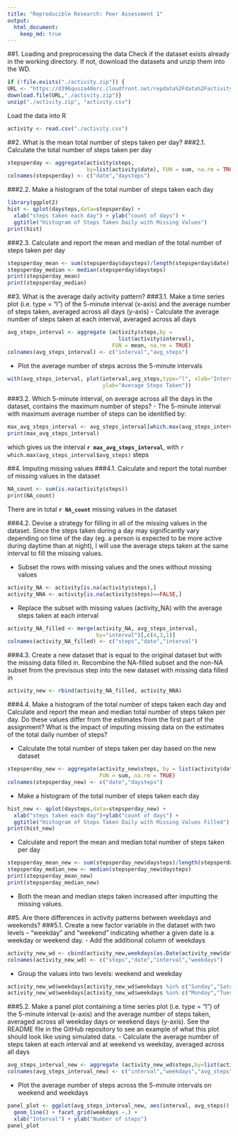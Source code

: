 ```yaml
---
title: "Reproducible Research: Peer Assessment 1"
output: 
  html_document:
    keep_md: true
---
```


##1. Loading and preprocessing the data
Check if the dataset exists already in the working directory. If not, download the datasets and unzip them into the WD.
```r
if (!file.exists("./activity.zip")) {
URL <- "https://d396qusza40orc.cloudfront.net/repdata%2Fdata%2Factivity.zip"
download.file(URL,"./activity.zip")}
unzip("./activity.zip", "activity.csv")
``` 

Load the data into R
```r
activity <- read.csv("./activity.csv")
```

##2. What is the mean total number of steps taken per day?
###2.1. Calculate the total number of steps taken per day
```r
stepsperday <- aggregate(activity$steps,
                         by=list(activity$date), FUN = sum, na.rm = TRUE)
colnames(stepsperday) <- c("date","daysteps")
```

###2.2. Make a histogram of the total number of steps taken each day
```r
library(ggplot2)
hist <- qplot(daysteps,data=stepsperday) +
  xlab("steps taken each day") + ylab("count of days") + 
  ggtitle("Histogram of Steps Taken Daily with Missing Values")
print(hist)
```

###2.3. Calculate and report the mean and median of the total number of steps taken per day
```r
stepsperday_mean <- sum(stepsperday$daysteps)/length(stepsperday$date)
stepsperday_median <- median(stepsperday$daysteps)
print(stepsperday_mean)
print(stepsperday_median)
```

##3. What is the average daily activity pattern?
###3.1. Make a time series plot (i.e. type = "l") of the 5-minute interval (x-axis) and the average number of steps taken, averaged across all days (y-axis)
- Calculate the average number of steps taken at each interval, averaged across all days
```r
avg_steps_interval <- aggregate (activity$steps,by = 
                                   list(activity$interval), 
                                 FUN = mean, na.rm = TRUE)
colnames(avg_steps_interval) <- c("interval","avg_steps")
```

- Plot the average number of steps across the 5-minute intervals
```r
with(avg_steps_interval, plot(interval,avg_steps,type="l", xlab="Intervals", 
                              ylab="Average Steps Taken"))
```

###3.2. Which 5-minute interval, on average across all the days in the dataset, contains the maximum number of steps?
- The 5-minute interval with maximum average number of steps can be identified by:
```r
max_avg_steps_interval <- avg_steps_interval[which.max(avg_steps_interval$avg_steps),1]
print(max_avg_steps_interval)
```
  which gives us the interval **`r max_avg_steps_interval`**, with `r which.max(avg_steps_interval$avg_steps)` steps

##4. Imputing missing values
###4.1. Calculate and report the total number of missing values in the dataset
```r
NA_count <- sum(is.na(activity$steps))
print(NA_count)
```
There are in total **`r NA_count`** missing values in the dataset

###4.2. Devise a strategy for filling in all of the missing values in the dataset.
Since the steps taken during a day may significantly vary depending on time of the day (eg. a person is expected to be more active during daytime than at night), I will use the average steps taken at the same interval to fill the missing values.

- Subset the rows with missing values and the ones without missing values
```r
activity_NA <- activity[is.na(activity$steps),]
activity_NNA <- activity[is.na(activity$steps)==FALSE,]
```
- Replace the subset with missing values (activity_NA) with the average steps taken at each interval
```r
activity_NA_filled <- merge(activity_NA, avg_steps_interval, 
                            by="interval")[,c(4,3,1)]
colnames(activity_NA_filled) <- c("steps","date","interval")
```

###4.3. Create a new dataset that is equal to the original dataset but with the missing data filled in.
Recombine the NA-filled subset and the non-NA subset from the previsous step into the new dataset with missing data filled in
```r
activity_new <- rbind(activity_NA_filled, activity_NNA)
```

###4.4. Make a histogram of the total number of steps taken each day and Calculate and report the mean and median total number of steps taken per day. Do these values differ from the estimates from the first part of the assignment? What is the impact of imputing missing data on the estimates of the total daily number of steps?

- Calculate the total number of steps taken per day based on the new dataset
```r
stepsperday_new <- aggregate(activity_new$steps, by = list(activity$date),
                             FUN = sum, na.rm = TRUE)
colnames(stepsperday_new) <- c("date","daysteps")
```

- Make a histogram of the total number of steps taken each day
```r
hist_new <- qplot(daysteps,data=stepsperday_new) + 
  xlab("steps taken each day")+ylab("count of days") + 
  ggtitle("Histogram of Steps Taken Daily with Missing Values Filled")
print(hist_new)
```

- Calculate and report the mean and median total number of steps taken per day
```r
stepsperday_mean_new <- sum(stepsperday_new$daysteps)/length(stepsperday_new$date)
stepsperday_median_new <- median(stepsperday_new$daysteps)
print(stepsperday_mean_new)
print(stepsperday_median_new)
```
- Both the mean and median steps taken increased after imputting the missing values.

##5. Are there differences in activity patterns between weekdays and weekends?
###5.1. Create a new factor variable in the dataset with two levels – “weekday” and “weekend” indicating whether a given date is a weekday or weekend day.
- Add the additional column of weekdays
```r
activity_new_wd <- cbind(activity_new,weekdays(as.Date(activity_new$date,"%Y-%m-%d")),stringsAsFactors = FALSE)
colnames(activity_new_wd) <- c("steps","date","interval","weekdays")
```

- Group the values into two levels: weekend and weekday
```r
activity_new_wd$weekdays[activity_new_wd$weekdays %in% c("Sunday","Saturday")] <- "weekend"
activity_new_wd$weekdays[activity_new_wd$weekdays %in% c("Monday","Tuesday","Wednesday","Thursday","Friday")] <- "weekday"
```

###5.2. Make a panel plot containing a time series plot (i.e. type = "l") of the 5-minute interval (x-axis) and the average number of steps taken, averaged across all weekday days or weekend days (y-axis). See the README file in the GitHub repository to see an example of what this plot should look like using simulated data.
- Calculate the average number of steps taken at each interval and at weekend vs weekday, averaged across all days
```r
avg_steps_interval_new <- aggregate (activity_new_wd$steps,by=list(activity_new_wd$interval,activity_new_wd$weekdays), FUN=mean, na.rm=TRUE)
colnames(avg_steps_interval_new) <- c("interval","weekdays","avg_steps")
```

- Plot the average number of steps across the 5-minute intervals on weekend and weekdays
```r
panel_plot <- ggplot(avg_steps_interval_new, aes(interval, avg_steps)) +
  geom_line() + facet_grid(weekdays ~.) + 
  xlab("Interval") + ylab("Number of steps")
panel_plot
```
